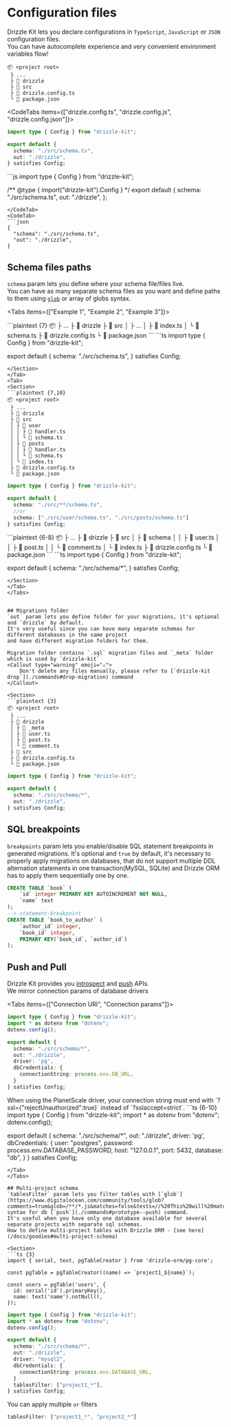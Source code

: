 
# Configuration files
Drizzle Kit lets you declare configurations in `TypeScript`, `JavaScript` or `JSON` configuration files.  
You can have autocomplete experience and very convenient environment variables flow!  

```plaintext {5}
📦 <project root>
 ├ ...
 ├ 📂 drizzle
 ├ 📂 src
 ├ 📜 drizzle.config.ts
 └ 📜 package.json
```

<CodeTabs items={["drizzle.config.ts", "drizzle.config.js", "drizzle.config.json"]}>
<CodeTab>
```ts
import type { Config } from "drizzle-kit";

export default {
  schema: "./src/schema.ts",
  out: "./drizzle",
} satisfies Config;
```
</CodeTab>
<CodeTab>
```js
import type { Config } from "drizzle-kit";

/** @type { import("drizzle-kit").Config } */
export default {
  schema: "./src/schema.ts",
  out: "./drizzle",
};
```
</CodeTab>
<CodeTab>
```json
{
  "schema": "./src/schema.ts",
  "out": "./drizzle",
}
```
</CodeTab>
</CodeTabs>

## Schema files paths
`schema` param lets you define where your schema file/files live.  
You can have as many separate schema files as you want and define paths to them using 
[`glob`](https://www.digitalocean.com/community/tools/glob?comments=true&glob=/**/*.js&matches=false&tests=//%20This%20will%20match%20as%20it%20ends%20with%20'.js'&tests=/hello/world.js&tests=//%20This%20won't%20match!&tests=/test/some/globs)
 or array of globs syntax.

<Tabs items={["Example 1", "Example 2", "Example 3"]}>
<Tab>
<Section>
```plaintext {7}
📦 <project root>
 ├ ...
 ├ 📂 drizzle
 ├ 📂 src
 │ ├ ...
 │ ├ 📜 index.ts
 │ └ 📜 schema.ts 
 ├ 📜 drizzle.config.ts
 └ 📜 package.json
```
```ts
import type { Config } from "drizzle-kit";

export default {
  schema: "./src/schema.ts",
} satisfies Config;
```
</Section>
</Tab>
<Tab>
<Section>
```plaintext {7,10}
📦 <project root>
 ├ ...
 ├ 📂 drizzle
 ├ 📂 src
 │ ├ 📂 user
 │ │ ├ 📜 handler.ts 
 │ │ └ 📜 schema.ts 
 │ ├ 📂 posts
 │ │ ├ 📜 handler.ts 
 │ │ └ 📜 schema.ts 
 │ └ 📜 index.ts
 ├ 📜 drizzle.config.ts
 └ 📜 package.json
```
```ts
import type { Config } from "drizzle-kit";

export default {
  schema: "./src/**/schema.ts",
  //or
  schema: ["./src/user/schema.ts", "./src/posts/schema.ts"]
} satisfies Config;
```
</Section>
</Tab>
<Tab>
<Section>
```plaintext {6-8}
📦 <project root>
 ├ ...
 ├ 📂 drizzle
 ├ 📂 src
 │ ├ 📂 schema
 │ │ ├ 📜 user.ts 
 │ │ ├ 📜 post.ts 
 │ │ └ 📜 comment.ts 
 │ └ 📜 index.ts
 ├ 📜 drizzle.config.ts
 └ 📜 package.json
```
```ts
import type { Config } from "drizzle-kit";

export default {
  schema: "./src/schema/*",
} satisfies Config;
```
</Section>
</Tab>
</Tabs>


## Migrations folder
`out` param lets you define folder for your migrations, it's optional and `drizzle` by default.  
It's very useful since you can have many separate schemas for different databases in the same project 
and have different migration folders for them.  
  
Migration folder contains `.sql` migration files and `_meta` folder which is used by `drizzle-kit`
<Callout type="warning" emoji="⚠️">
	Don't delete any files manually, please refer to [`drizzle-kit drop`](./commands#drop-migration) command
</Callout>

<Section>
```plaintext {3}
📦 <project root>
 ├ ...
 ├ 📂 drizzle
 │ ├ 📂 _meta
 │ ├ 📜 user.ts 
 │ ├ 📜 post.ts 
 │ └ 📜 comment.ts 
 ├ 📂 src
 ├ 📜 drizzle.config.ts
 └ 📜 package.json
```
```ts {5}
import type { Config } from "drizzle-kit";

export default {
  schema: "./src/schema/*",
  out: "./drizzle",
} satisfies Config;
```
</Section>

## SQL breakpoints
`breakpoints` param lets you enable/disable SQL statement breakpoints in generated migrations. It's optional and `true` by default, 
it's necessary to properly apply migrations on databases, that do not support multiple DDL alternation statements in one transaction(MySQL, SQLite) 
and Drizzle ORM has to apply them sequentially one by one.
```sql {5}
CREATE TABLE `book` (
	`id` integer PRIMARY KEY AUTOINCREMENT NOT NULL,
	`name` text
);
--> statement-breakpoint
CREATE TABLE `book_to_author` (
	`author_id` integer,
	`book_id` integer,
	PRIMARY KEY(`book_id`, `author_id`)
);
```
## Push and Pull
Drizzle Kit provides you [introspect](./commands#introspect--pull) and [push](./commands#prototype--push) APIs.  
We mirror connection params of database drivers

<Tabs items={["Connection URI", "Connection params"]}>
<Tab>
```ts {6}
import type { Config } from "drizzle-kit";
import * as dotenv from "dotenv";
dotenv.config();

export default {
  schema: "./src/schema/*",
  out: "./drizzle",
  driver: 'pg',
  dbCredentials: {
    connectionString: process.env.DB_URL,
  }
} satisfies Config;
```
<Callout type="info" emoji="ℹ️">
When using the PlanetScale driver, your connection string must end with `?ssl={"rejectUnauthorized":true}` instead of `?sslaccept=strict`.
</Callout>

</Tab>
<Tab>
```ts {6-10}
import type { Config } from "drizzle-kit";
import * as dotenv from "dotenv";
dotenv.config();

export default {
  schema: "./src/schema/*",
  out: "./drizzle",
  driver: 'pg',
  dbCredentials: {
    user: "postgres",
    password: process.env.DATABASE_PASSWORD,
    host: "127.0.0.1",
    port: 5432,
    database: "db",
  }
} satisfies Config;
```
</Tab>
</Tabs>

## Multi-project schema
`tablesFilter` param lets you filter tables with [`glob`](https://www.digitalocean.com/community/tools/glob?comments=true&glob=/**/*.js&matches=false&tests=//%20This%20will%20match%20as%20it%20ends%20with%20'.js'&tests=/hello/world.js&tests=//%20This%20won't%20match!&tests=/test/some/globs) 
syntax for db [`push`](./commands#prototype--push) command.  
It's useful when you have only one database available for several separate projects with separate sql schemas.  
How to define multi-project tables with Drizzle ORM - [see here](/docs/goodies#multi-project-schema)

<Section>
```ts {3}
import { serial, text, pgTableCreator } from 'drizzle-orm/pg-core';

const pgTable = pgTableCreator((name) => `project1_${name}`);

const users = pgTable('users', {
  id: serial('id').primaryKey(),
  name: text('name').notNull(),
});
```
```ts {7}
import type { Config } from "drizzle-kit";
import * as dotenv from "dotenv";
dotenv.config();

export default {
  schema: "./src/schema/*",
  out: "./drizzle",
  driver: "mysql2",
  dbCredentials: {
    connectionString: process.env.DATABASE_URL,
  }
  tablesFilter: ["project1_*"],
} satisfies Config;
```
</Section>

You can apply multiple `or` filters
```ts
tablesFilter: ["project1_*", "project2_*"]
```
